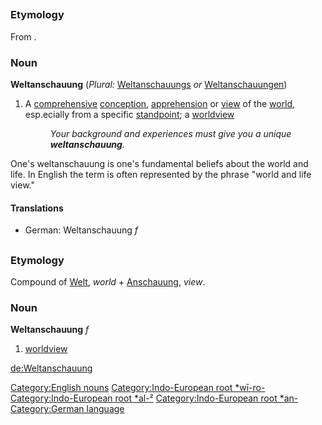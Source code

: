 =={{en}}==
[[Category:English nouns]]
===Etymology===
From {{de}}.
[[Category:Indo-European root *wī-ro-]][[Category:Indo-European root *al-²]][[Category:Indo-European root *an-]]
===Noun===
'''Weltanschauung''' (''Plural:'' [[Weltanschauungs]] ''or'' [[Weltanschauungen]])

#A [[comprehensive]] [[conception]], [[apprehension]] or [[view]] of the [[world]], esp.ecially from a specific [[standpoint]]; a [[worldview]]
#: ''Your background and experiences must give you a unique '''weltanschauung'''.''

One's weltanschauung is one's fundamental beliefs about the world and life. In English the term is often represented by the phrase "world and life view."

====Translations====
*German: Weltanschauung ''f''

=={{de}}==
[[Category:German language]]
===Etymology===
Compound of [[Welt]], ''world'' + [[Anschauung]], ''view''.
===Noun===
'''Weltanschauung''' ''f''
# [[worldview]]

[[de:Weltanschauung]]